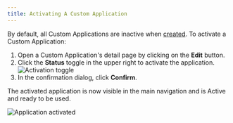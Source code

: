 ```yaml
---
title: Activating A Custom Application
---
```


By default, all Custom Applications are inactive when [created](/register-applications/configuring-a-custom-application). To activate a Custom Application:

1. Open a Custom Application's detail page by clicking on the **Edit** button.
2. Click the **Status** toggle in the upper right to activate the application.
   ![Activation toggle](/images/mc-apps-activation.png)
3. In the confirmation dialog, click **Confirm**.

The activated application is now visible in the main navigation and is Active and ready to be used.

![Application activated](/images/mc-apps-activated.png)
